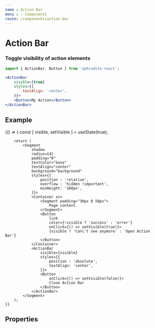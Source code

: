 ```yaml
---
name : Action Bar
menu : › Components
route: /components/action-bar
---
```




# Action Bar
### Toggle visibility of action elements

```jsx
import { ActionBar, Button } from 'aphrodite-react';

<ActionBar
    visible={true}
    styles={{
        textAlign: 'center',
    }}>
    <Button>My Action</Button>
</ActionBar>
```


## Example

<Playground>
    {() => {
        const [ visible, setVisible ] = useState(true);

        return (
            <Segment
                shadow
                radius={4}
                padding="0"
                textColor="base"
                textAlign="center"
                background="background"
                styles={{
                    position : 'relative',
                    overflow : 'hidden !important',
                    minHeight: '160px',
                }}>
                <Container xs>
                    <Segment padding="30px 0 50px">
                        Page content.
                    </Segment>
                    <Button
                        link
                        color={!visible ? 'success' : 'error'}
                        onClick={() => setVisible(true)}>
                        {visible ? 'Can\'t see anymore' : 'Open Action Bar'}
                    </Button>
                </Container>
                <ActionBar
                    visible={visible}
                    styles={{
                        position : 'absolute',
                        textAlign: 'center',
                    }}>
                    <Button
                        onClick={() => setVisible(false)}>
                        Close Action Bar
                    </Button>
                </ActionBar>
            </Segment>
        );
    }}
</Playground>


## Properties

<Props of={ActionBar} />
